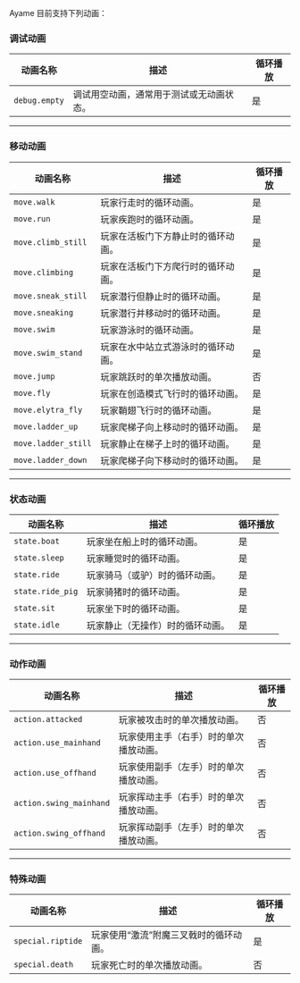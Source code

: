 Ayame 目前支持下列动画：
### 调试动画

| 动画名称       | 描述                                 | 循环播放 |
|----------------|------------------------------------|----------|
| `debug.empty`  | 调试用空动画，通常用于测试或无动画状态。 | 是       |

---

### 移动动画

| 动画名称           | 描述                                     | 循环播放 |
|--------------------|----------------------------------------|----------|
| `move.walk`        | 玩家行走时的循环动画。                   | 是       |
| `move.run`         | 玩家疾跑时的循环动画。                   | 是       |
| `move.climb_still` | 玩家在活板门下方静止时的循环动画。         | 是       |
| `move.climbing`    | 玩家在活板门下方爬行时的循环动画。         | 是       |
| `move.sneak_still` | 玩家潜行但静止时的循环动画。               | 是       |
| `move.sneaking`    | 玩家潜行并移动时的循环动画。               | 是       |
| `move.swim`        | 玩家游泳时的循环动画。                   | 是       |
| `move.swim_stand`  | 玩家在水中站立式游泳时的循环动画。         | 是       |
| `move.jump`        | 玩家跳跃时的单次播放动画。               | 否       |
| `move.fly`         | 玩家在创造模式飞行时的循环动画。           | 是       |
| `move.elytra_fly`  | 玩家鞘翅飞行时的循环动画。               | 是       |
| `move.ladder_up`   | 玩家爬梯子向上移动时的循环动画。           | 是       |
| `move.ladder_still`| 玩家静止在梯子上时的循环动画。             | 是       |
| `move.ladder_down` | 玩家爬梯子向下移动时的循环动画。           | 是       |

---

### 状态动画

| 动画名称          | 描述                          | 循环播放 |
|-------------------|-----------------------------|----------|
| `state.boat`      | 玩家坐在船上时的循环动画。      | 是       |
| `state.sleep`     | 玩家睡觉时的循环动画。          | 是       |
| `state.ride`      | 玩家骑马（或驴）时的循环动画。   | 是       |
| `state.ride_pig`  | 玩家骑猪时的循环动画。          | 是       |
| `state.sit`       | 玩家坐下时的循环动画。          | 是       |
| `state.idle`      | 玩家静止（无操作）时的循环动画。 | 是       |

---

### 动作动画

| 动画名称             | 描述                              | 循环播放 |
|----------------------|---------------------------------|----------|
| `action.attacked`    | 玩家被攻击时的单次播放动画。         | 否       |
| `action.use_mainhand`| 玩家使用主手（右手）时的单次播放动画。 | 否       |
| `action.use_offhand` | 玩家使用副手（左手）时的单次播放动画。 | 否       |
| `action.swing_mainhand`| 玩家挥动主手（右手）时的单次播放动画。| 否       |
| `action.swing_offhand`| 玩家挥动副手（左手）时的单次播放动画。| 否       |

---

### 特殊动画

| 动画名称         | 描述                                | 循环播放 |
|------------------|-----------------------------------|----------|
| `special.riptide`| 玩家使用“激流”附魔三叉戟时的循环动画。  | 是       |
| `special.death`  | 玩家死亡时的单次播放动画。             | 否       |

